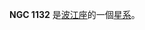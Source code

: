 {{NGCInfoBox|NGCID=NGC 1132|發現者=約翰·弗里德里希·威廉·赫歇爾|發現日期=1827年11月23日|其他編號=UGC 2359,MCG 0-8-40,ZWG 389.40|曆元=J2000.0|赤經=2時52分51.8秒
|赤緯=-1°16'28"|星座=波江座|星體=星系|星等=12.3|表面亮度=13.6|藍等=13.3}}

'''NGC 1132''' 是[[波江座|波江座]]的一個[[星系|星系]]。

{{NGCReference|1132}}
{{Catalogs|NGC=1132}}